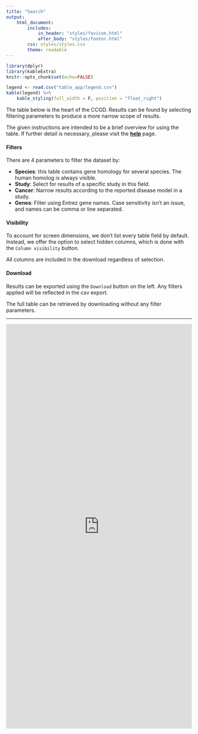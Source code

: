 ```yaml
---
title: "Search"
output:
    html_document:
        includes:
            in_header: "styles/favicon.html"
            after_body: "styles/footer.html"
        css: styles/styles.css
        theme: readable
---
```


```r
library(dplyr)
library(kableExtra)
knitr::opts_chunk$set(echo=FALSE)
```

```r
legend <- read.csv("table_app/legend.csv")
kable(legend) %>%
    kable_styling(full_width = F, position = "float_right")
```

The table below is the heart of the CCGD. Results can be found by selecting filtering parameters to produce a more narrow scope of results.

The given instructions are intended to be a brief overview for using the table. If further detail is necessary, please visit the [**help**](http://hst-ccgd-prd-web.oit.umn.edu/help.html) page.

#### Filters

There are 4 parameters to filter the dataset by:

* **Species**: this table contains gene homology for several species. The human homolog is always visible.
* **Study**: Select for results of a specific study in this field.
* **Cancer**: Narrow results according to the reported disease model in a study.
* **Genes**: Filter using Entrez gene names. Case sensitivity isn't an issue, and names can be comma or line separated.

#### Visibility

To account for screen dimensions, we don't list every table field by default. Instead, we offer the option to select hidden columns, which is done with the `Column visibility` button.

All columns are included in the download regardless of selection.

#### Download

Results can be exported using the `Download` button on the left. Any filters applied will be reflected in the csv export.

The full table can be retrieved by downloading without any filter parameters.

***

<iframe src="https://ctastad.shinyapps.io/table_app/" width=100% height=1100px frameborder="0"></iframe>


